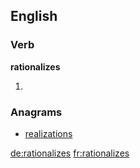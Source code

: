 ==English==

===Verb===
'''rationalizes'''

# {{third-person singular of|[[rationalize]]}}

===Anagrams===
* [[realizations#English|realizations]]

[[de:rationalizes]]
[[fr:rationalizes]]